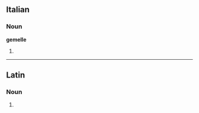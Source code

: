 ==Italian==

===Noun===
'''gemelle''' {{f}}

# {{plural of|[[gemella]]|lang=Italian}}

----
==Latin==

===Noun===
{{la-noun-form|gemelle}}

# {{inflection of|gemellus|gemellus|voc|s|lang=la}}
{{count page|[[Wiktionary:Page count]]}}
{{rfc-auto}}